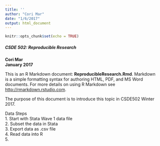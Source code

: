 ```yaml
---
title: ''
author: "Cori Mar"
date: "1/6/2017"
output: html_document
---
```


```r
knitr::opts_chunk$set(echo = TRUE)
```

##### **CSDE 502: Reproducible Research**
**Cori Mar**  
**January 2017**  
  
This is an R Markdown document: **ReproducibleResearch.Rmd**. Markdown is a simple formatting syntax for authoring HTML, PDF, and MS Word documents. For more details on using R Markdown see <http://rmarkdown.rstudio.com>.
  
The purpose of this document is to introduce this topic in CSDE502 Winter 2017.  

Data Steps  
1. Start with Stata Wave 1 data file  
2. Subset the data in Stata  
3. Export data as .csv file  
4. Read data into R   
5. 
```r

```

